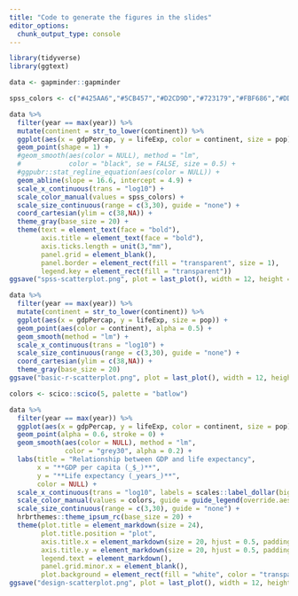 ```yaml
---
title: "Code to generate the figures in the slides"
editor_options:
  chunk_output_type: console
---
```


```r
library(tidyverse)
library(ggtext)
```

```r
data <- gapminder::gapminder
```

```r
spss_colors <- c("#425AA6","#5CB457","#D2CD9D","#723179","#FBF686","#DD4541")

data %>% 
  filter(year == max(year)) %>% 
  mutate(continent = str_to_lower(continent)) %>% 
  ggplot(aes(x = gdpPercap, y = lifeExp, color = continent, size = pop)) + 
  geom_point(shape = 1) + 
  #geom_smooth(aes(color = NULL), method = "lm",
  #            color = "black", se = FALSE, size = 0.5) +
  #ggpubr::stat_regline_equation(aes(color = NULL)) +
  geom_abline(slope = 16.6, intercept = 4.9) +
  scale_x_continuous(trans = "log10") +
  scale_color_manual(values = spss_colors) +
  scale_size_continuous(range = c(3,30), guide = "none") +
  coord_cartesian(ylim = c(38,NA)) +
  theme_gray(base_size = 20) +
  theme(text = element_text(face = "bold"),
        axis.title = element_text(face = "bold"),
        axis.ticks.length = unit(3,"mm"),
        panel.grid = element_blank(),
        panel.border = element_rect(fill = "transparent", size = 1),
        legend.key = element_rect(fill = "transparent"))
ggsave("spss-scatterplot.png", plot = last_plot(), width = 12, height = 8, dpi = 72)
```

```r
data %>% 
  filter(year == max(year)) %>% 
  mutate(continent = str_to_lower(continent)) %>% 
  ggplot(aes(x = gdpPercap, y = lifeExp, size = pop)) + 
  geom_point(aes(color = continent), alpha = 0.5) + 
  geom_smooth(method = "lm") +
  scale_x_continuous(trans = "log10") +
  scale_size_continuous(range = c(3,30), guide = "none") +
  coord_cartesian(ylim = c(38,NA)) + 
  theme_gray(base_size = 20)
ggsave("basic-r-scatterplot.png", plot = last_plot(), width = 12, height = 8, dpi = 72)
```

```r
colors <- scico::scico(5, palette = "batlow")

data %>% 
  filter(year == max(year)) %>% 
  ggplot(aes(x = gdpPercap, y = lifeExp, color = continent, size = pop)) + 
  geom_point(alpha = 0.6, stroke = 0) + 
  geom_smooth(aes(color = NULL), method = "lm",
              color = "grey30", alpha = 0.2) +
  labs(title = "Relationship between GDP and life expectancy",
       x = "**GDP per capita (_$_)**",
       y = "**Life expectancy (_years_)**",
       color = NULL) +
  scale_x_continuous(trans = "log10", labels = scales::label_dollar(big.mark = ".", accuracy = 1)) +
  scale_color_manual(values = colors, guide = guide_legend(override.aes = list(size = 8, alpha = 1))) +
  scale_size_continuous(range = c(3,30), guide = "none") +
  hrbrthemes::theme_ipsum_rc(base_size = 20) + 
  theme(plot.title = element_markdown(size = 24),
        plot.title.position = "plot",
        axis.title.x = element_markdown(size = 20, hjust = 0.5, padding = unit(10,"pt")),
        axis.title.y = element_markdown(size = 20, hjust = 0.5, padding = unit(10,"pt")),
        legend.text = element_markdown(),
        panel.grid.minor.x = element_blank(),
        plot.background = element_rect(fill = "white", color = "transparent"))
ggsave("design-scatterplot.png", plot = last_plot(), width = 12, height = 8, dpi = 72)
```



